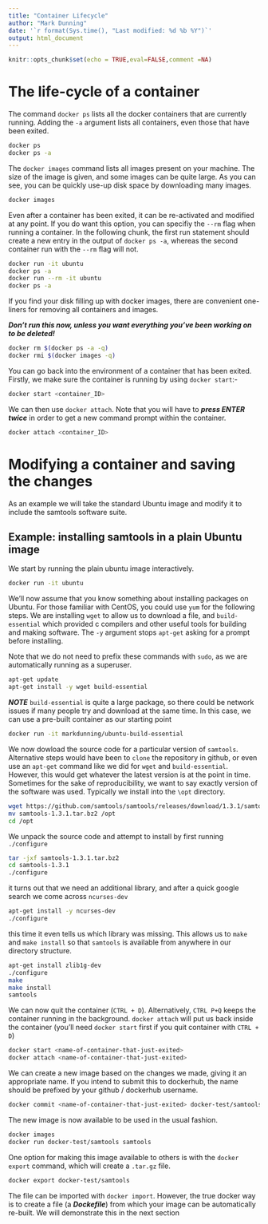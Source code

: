 ```yaml
---
title: "Container Lifecycle"
author: "Mark Dunning"
date: '`r format(Sys.time(), "Last modified: %d %b %Y")`'
output: html_document
---
```


```r
knitr::opts_chunk$set(echo = TRUE,eval=FALSE,comment =NA)
```

# The life-cycle of a container

The command `docker ps` lists all the docker containers that are currently running. Adding the `-a` argument lists all containers, even those that have been exited. 

```bash
docker ps
docker ps -a
```

The `docker images` command lists all images present on your machine. The size of the image is given, and some images can be quite large. As you can see, you can be quickly use-up disk space by downloading many images.


```bash
docker images
```

Even after a container has been exited, it can be re-activated and modified at any point. If you do want this option, you can specifiy the `--rm` flag when running a container. In the following chunk, the first run statement should create a new entry in the output of `docker ps -a`, whereas the second container run with the `--rm` flag will not.

```bash
docker run -it ubuntu
docker ps -a
docker run --rm -it ubuntu
docker ps -a

```

If you find your disk filling up with docker images, there are convenient one-liners for removing all containers and images.

***Don't run this now, unless you want everything you've been working on to be deleted!***

```bash
docker rm $(docker ps -a -q)
docker rmi $(docker images -q)
```

You can go back into the environment of a container that has been exited. Firstly, we make sure the container is running by using `docker start`:-

```bash
docker start <container_ID>
```

We can then use `docker attach`. Note that you will have to ***press ENTER twice*** in order to get a new command prompt within the container.

```bash
docker attach <container_ID>
```



# Modifying a container and saving the changes

As an example we will take the standard Ubuntu image and modify it to include the samtools software suite.

## Example: installing samtools in a plain Ubuntu image

We start by running the plain ubuntu image interactively.

```bash
docker run -it ubuntu
```

We'll now assume that you know something about installing packages on Ubuntu. For those familiar with CentOS, you could use `yum` for the following steps. We are installing `wget` to allow us to download a file, and `build-essential` which provided c compilers and other useful tools for building and making software. The `-y` argument stops `apt-get` asking for a prompt before installing.

Note that we do not need to prefix these commands with `sudo`, as we are automatically running as a superuser.

```bash
apt-get update
apt-get install -y wget build-essential
```

***NOTE*** `build-essential` is quite a large package, so there could be network issues if many people try and download at the same time. In this case, we can use a pre-built container as our starting point

```bash
docker run -it markdunning/ubuntu-build-essential
```


We now dowload the source code for a particular version of `samtools`. Alternative steps would have been to `clone` the repository in github, or even use an `apt-get` command like we did for `wget` and `build-essential`. However, this would get whatever the latest version is at the point in time. Sometimes for the sake of reproducibility, we want to say exactly version of the software was used. Typically we install into the `\opt` directory.

```bash
wget https://github.com/samtools/samtools/releases/download/1.3.1/samtools-1.3.1.tar.bz2
mv samtools-1.3.1.tar.bz2 /opt
cd /opt
```

We unpack the source code and attempt to install by first running `./configure`


```bash
tar -jxf samtools-1.3.1.tar.bz2
cd samtools-1.3.1
./configure
```

it turns out that we need an additional library, and after a quick google search we come across `ncurses-dev`

```bash
apt-get install -y ncurses-dev
./configure
```

this time it even tells us which library was missing. This allows us to `make` and `make install` so that `samtools` is available from anywhere in our directory structure.

```bash
apt-get install zlib1g-dev
./configure
make
make install
samtools
```

We can now quit the container (`CTRL + D`). Alternatively, `CTRL P+Q` keeps the container running in the background. `docker attach` will put us back inside the container (you'll need `docker start` first if you quit container with `CTRL + D`)

```bash
docker start <name-of-container-that-just-exited>
docker attach <name-of-container-that-just-exited>
```


We can create a new image based on the changes we made, giving it an appropriate name. If you intend to submit this to dockerhub, the name should be prefixed by your github / dockerhub username.

```bash
docker commit <name-of-container-that-just-exited> docker-test/samtools
```

The new image is now available to be used in the usual fashion.

```bash
docker images
docker run docker-test/samtools samtools
```

One option for making this image available to others is with the `docker export` command, which will create a `.tar.gz` file.

```bash
docker export docker-test/samtools
```

The file can be imported with `docker import`. However, the true docker way is to create a file (a ***Dockefile***) from which your image can be automatically re-built. We will demonstrate this in the next section